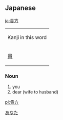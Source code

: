 == Japanese ==                                          
[[Category:Japanese language|あなた]]
[[ja:貴方]]
{| align="right" border="0" cellpadding="4" cellspacing="0" style="border:1px solid #aaaaaa; margin-left:5px; margin-right:10px; font-size:8pt; text-align:center;" rules="all" frame="box"
| colspan="4" bgcolor="#f9f9f9" | Kanji in this word
|- style="font-size:12pt;"
! [[貴]] || [[方]]
|}

===Noun===
{{janoun|[[あなた]]|[[anata]]}}
# you 
# dear (wife to husband)

[[pl:貴方]]